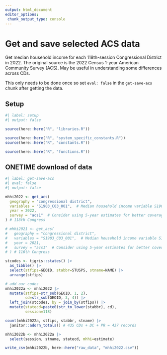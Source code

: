 ```yaml
---
output: html_document
editor_options: 
 chunk_output_type: console
---
```


# Get and save selected ACS data

Get median household income for each 118th-session Congressional District in 2022. The original source is the 2022 Census 1-year American Community Survey (ACS). May be useful in understanding some differences across CDs.

This only needs to be done once so set `eval: false` in the `get-save-acs` chunk after getting the data.

## Setup

```r
#| label: setup
#| output: false

source(here::here("R", "libraries.R"))

source(here::here("R", "system_specific_constants.R"))
source(here::here("R", "constants.R"))

source(here::here("R", "functions.R"))

```


## ONETIME download of data

```r
#| label: get-save-acs
#| eval: false
#| output: false

mhhi2022 <- get_acs(
  geography = "congressional district",
  variables = "S1903_C03_001",  # Median household income variable S1903_C03_001E
  year = 2022,
  survey = "acs1"  # Consider using 5-year estimates for better coverage, especially in smaller areas
) # 118th Congress

# mhhi2021 <- get_acs(
#   geography = "congressional district",
#   variables = "S1903_C03_001",  # Median household income variable S1903_C03_001E
#   year = 2021,
#   survey = "acs1"  # Consider using 5-year estimates for better coverage, especially in smaller areas
# ) # 116th Congress

stcodes <- tigris::states() |> 
  as_tibble() |> 
  select(stfips=GEOID, stabbr=STUSPS, stname=NAME) |> 
  arrange(stfips)

# add our codes
mhhi2022a <- mhhi2022 |> 
  mutate(stfips=str_sub(GEOID, 1, 2),
         cd=str_sub(GEOID, 3, 4)) |> 
  left_join(stcodes, by = join_by(stfips)) |> 
  mutate(statecd=paste0(str_to_lower(stabbr), cd),
         session=118)

count(mhhi2022a, stfips, stabbr, stname) |> 
  janitor::adorn_totals() # 435 CDs + DC + PR = 437 records

mhhi2022b <- mhhi2022a |> 
  select(session, stname, statecd, mhhi=estimate)

write_csv(mhhi2022b, here::here("raw_data", "mhhi2022.csv"))

```

